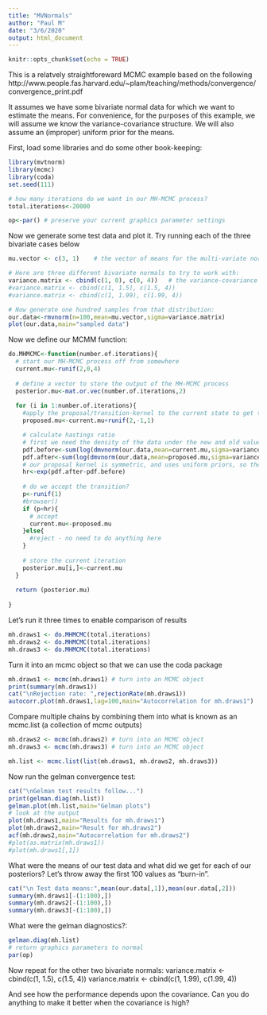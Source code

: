 ```yaml
---
title: "MVNormals"
author: "Paul M"
date: "3/6/2020"
output: html_document
---
```


```r
knitr::opts_chunk$set(echo = TRUE)
```

This is a relatvely straightforeward MCMC example based on the following http://www.people.fas.harvard.edu/~plam/teaching/methods/convergence/convergence_print.pdf

It assumes we have some bivariate normal data for which we want to estimate the means.
For convenience, for the purposes of this example, we will assume we know the variance-covariance structure.
We will also assume an (improper) uniform prior for the means.

First, load some libraries and do some other book-keeping:
```r
library(mvtnorm)
library(mcmc)
library(coda)
set.seed(111)

# how many iterations do we want in our MH-MCMC process?
total.iterations<-20000

op<-par() # preserve your current graphics parameter settings
```

Now we generate some test data and plot it. Try running each of the three bivariate cases below
```r
mu.vector <- c(3, 1)    # the vector of means for the multi-variate normal

# Here are three different bivariate normals to try to work with:
variance.matrix <- cbind(c(1, 0), c(0, 4))   # the variance-covariance matrix for the multi-variate normal
#variance.matrix <- cbind(c(1, 1.5), c(1.5, 4))
#variance.matrix <- cbind(c(1, 1.99), c(1.99, 4))

# Now generate one hundred samples from that distribution:
our.data<-rmvnorm(n=100,mean=mu.vector,sigma=variance.matrix)
plot(our.data,main="sampled data")
```

Now we define our MCMM function:
```r
do.MHMCMC<-function(number.of.iterations){
  # start our MH-MCMC process off from somewhere
  current.mu<-runif(2,0,4)
  
  # define a vector to store the output of the MH-MCMC process
  posterior.mu<-mat.or.vec(number.of.iterations,2)
  
  for (i in 1:number.of.iterations){
    #apply the proposal/transition-kernel to the current state to get the proposed new state
    proposed.mu<-current.mu+runif(2,-1,1)

    # calculate hastings ratio
    # first we need the density of the data under the new and old values for the mean - note that we work with logs!
    pdf.before<-sum(log(dmvnorm(our.data,mean=current.mu,sigma=variance.matrix)))
    pdf.after<-sum(log(dmvnorm(our.data,mean=proposed.mu,sigma=variance.matrix)))
    # our proposal kernel is symmetric, and uses uniform priors, so the Hastings ratio will be as follows:
    hr<-exp(pdf.after-pdf.before)
    
    # do we accept the transition?
    p<-runif(1)
    #browser()
    if (p<hr){
      # accept
      current.mu<-proposed.mu
    }else{
      #reject - no need to do anything here
    }
    
    # store the current iteration
    posterior.mu[i,]<-current.mu  
  }
  
  return (posterior.mu)
  
}
```

Let's run it three times to enable comparison of results
```r
mh.draws1 <- do.MHMCMC(total.iterations)
mh.draws2 <- do.MHMCMC(total.iterations)
mh.draws3 <- do.MHMCMC(total.iterations)
```

Turn it into an mcmc object so that we can use the coda package
```r
mh.draws1 <- mcmc(mh.draws1) # turn into an MCMC object
print(summary(mh.draws1))
cat("\nRejection rate: ",rejectionRate(mh.draws1))
autocorr.plot(mh.draws1,lag=100,main="Autocorrelation for mh.draws1")
```

Compare multiple chains by combining them into what is known as an mcmc.list (a collection of mcmc outputs)
```r
mh.draws2 <- mcmc(mh.draws2) # turn into an MCMC object
mh.draws3 <- mcmc(mh.draws3) # turn into an MCMC object

mh.list <- mcmc.list(list(mh.draws1, mh.draws2, mh.draws3))
```


Now run the gelman convergence test:
```r
cat("\nGelman test results follow...")
print(gelman.diag(mh.list))
gelman.plot(mh.list,main="Gelman plots")
# look at the output
plot(mh.draws1,main="Results for mh.draws1")
plot(mh.draws2,main="Result for mh.draws2")
acf(mh.draws2,main="Autocorrelation for mh.draws2")
#plot(as.matrix(mh.draws1))
#plot(mh.draws1[,1])
```


What were the means of our test data and what did we get for 
each of our posteriors? Let's throw away the first 100 
values as "burn-in".

```r
cat("\n Test data means:",mean(our.data[,1]),mean(our.data[,2]))
summary(mh.draws1[-(1:100),])
summary(mh.draws2[-(1:100),])
summary(mh.draws3[-(1:100),])
```

What were the gelman diagnostics?:
```r
gelman.diag(mh.list)
# return graphics parameters to normal
par(op)
```


Now repeat for the other two bivariate normals:
variance.matrix <- cbind(c(1, 1.5), c(1.5, 4))
variance.matrix <- cbind(c(1, 1.99), c(1.99, 4))

And see how the performance depends upon the covariance. 
Can you do anything to make it better when the covariance is high?

